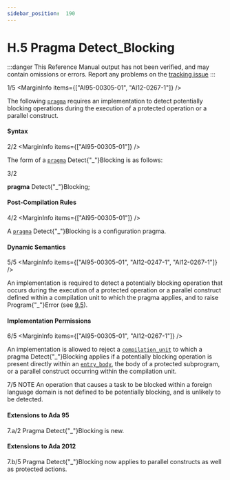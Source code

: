 ```yaml
---
sidebar_position:  190
---
```


# H.5 Pragma Detect_Blocking

:::danger
This Reference Manual output has not been verified,
and may contain omissions or errors.
Report any problems on the [tracking issue](https://github.com/ada-lang-io/ada-lang-io/issues/20)
:::


<MarginText>1/5</MarginText>
<MarginInfo items={["AI95-00305-01", "AI12-0267-1"]} />
<p>The following <code><a href="/docs/arm/AA-2/AA-2.8#S0019">pragma</a></code> requires an implementation to detect potentially blocking operations during the execution of a protected operation or a parallel construct. <br /></p>


#### Syntax

<MarginText>2/2</MarginText>
<MarginInfo items={["AI95-00305-01"]} />
<p class="Indented2">The form of a <code><a href="/docs/arm/AA-2/AA-2.8#S0019">pragma</a></code> Detect{"_"}Blocking is as follows: <br /></p>

<MarginText>3/2</MarginText>
<p class="Indented2">  <strong>pragma</strong> Detect{"_"}Blocking; <br /></p>


#### Post-Compilation Rules

<MarginText>4/2</MarginText>
<MarginInfo items={["AI95-00305-01"]} />
<p>A <code><a href="/docs/arm/AA-2/AA-2.8#S0019">pragma</a></code> Detect{"_"}Blocking is a configuration pragma. <br /></p>


#### Dynamic Semantics

<MarginText>5/5</MarginText>
<MarginInfo items={["AI95-00305-01", "AI12-0247-1", "AI12-0267-1"]} />
<p>An implementation is required to detect a potentially blocking operation that occurs during the execution of a protected operation or a parallel construct defined within a compilation unit to which the pragma applies, and to raise Program{"_"}Error (see <a href="/docs/arm/AA-9/AA-9.5">9.5</a>). <br /></p>


#### Implementation Permissions

<MarginText>6/5</MarginText>
<MarginInfo items={["AI95-00305-01", "AI12-0267-1"]} />
<p>An implementation is allowed to reject a <code><a href="/docs/arm/AA-10/AA-10.1#S0286">compilation_unit</a></code> to which a pragma Detect{"_"}Blocking applies if a potentially blocking operation is present directly within an <code><a href="/docs/arm/AA-9/AA-9.5#S0260">entry_body</a></code>, the body of a protected subprogram, or a parallel construct occurring within the compilation unit. <br /></p>

<AnnotatedOnly>
<MarginText>7/5</MarginText>
<MarginInfo items={["AI95-00305-01", "AI12-0442-1"]} />
<Admonition type="aarm" aarm="note">
NOTE   An operation that causes a task to be blocked within a foreign language domain is not defined to be potentially blocking, and is unlikely to be detected. <br />
</Admonition>
</AnnotatedOnly>

<AnnotatedOnly>

#### Extensions to Ada 95

</AnnotatedOnly>
<AnnotatedOnly>
<MarginText>7.a/2</MarginText>
<MarginInfo items={["AI95-00305-01"]} />
<Admonition type="aarm" aarm="note">
Pragma Detect{"_"}Blocking is new. <br />
</Admonition>
</AnnotatedOnly>

<AnnotatedOnly>

#### Extensions to Ada 2012

</AnnotatedOnly>
<AnnotatedOnly>
<MarginText>7.b/5</MarginText>
<MarginInfo items={["AI12-0267-1"]} />
<Admonition type="aarm" aarm="note">
Pragma Detect{"_"}Blocking now applies to parallel constructs as well as protected actions. <br />
</Admonition>
</AnnotatedOnly>

